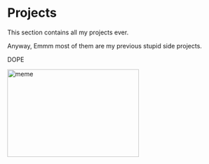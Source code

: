 # Projects

This section contains all my projects ever. 

Anyway, Emmm most of them are my previous stupid side projects.

DOPE


<img className="mx-auto mt-5" src="https://pbs.twimg.com/media/FNLJd3_WUAUw5QL.jpg" alt= "meme" width="300" height="200" />



